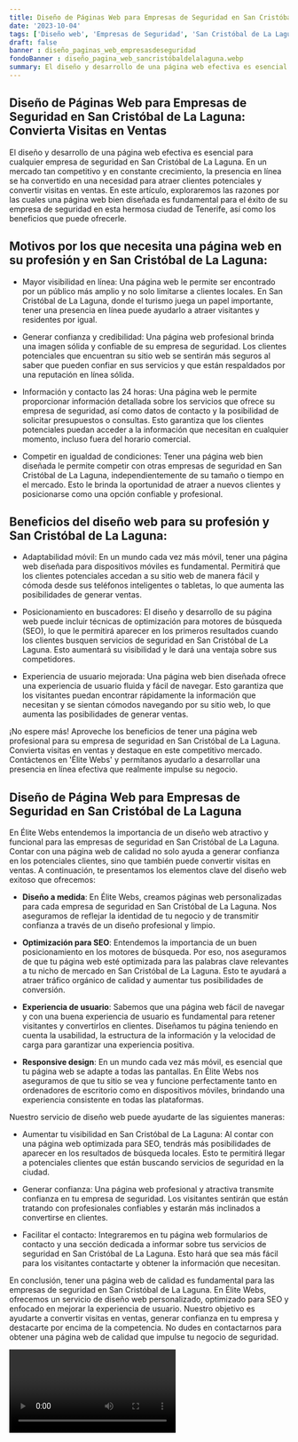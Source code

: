 ```yaml
---
title: Diseño de Páginas Web para Empresas de Seguridad en San Cristóbal de La Laguna
date: '2023-10-04'
tags: ['Diseño web', 'Empresas de Seguridad', 'San Cristóbal de La Laguna']
draft: false
banner : diseño_paginas_web_empresasdeseguridad
fondoBanner : diseño_pagina_web_sancristóbaldelalaguna.webp
summary: El diseño y desarrollo de una página web efectiva es esencial para cualquier empresa de seguridad en San Cristóbal de La Laguna. En un mercado tan competitivo y en constante crecimiento, la presencia en línea se ha convertido en una necesidad para atraer clientes potenciales y convertir visitas en ventas. En este artículo, exploraremos las razones por las cuales una página web bien diseñada es fundamental para el éxito de su empresa de seguridad en esta hermosa ciudad de Tenerife, así como los beneficios que puede ofrecerle.
---
```


## Diseño de Páginas Web para Empresas de Seguridad en San Cristóbal de La Laguna: Convierta Visitas en Ventas

El diseño y desarrollo de una página web efectiva es esencial para cualquier empresa de seguridad en San Cristóbal de La Laguna. En un mercado tan competitivo y en constante crecimiento, la presencia en línea se ha convertido en una necesidad para atraer clientes potenciales y convertir visitas en ventas. En este artículo, exploraremos las razones por las cuales una página web bien diseñada es fundamental para el éxito de su empresa de seguridad en esta hermosa ciudad de Tenerife, así como los beneficios que puede ofrecerle.

## Motivos por los que necesita una página web en su profesión y en San Cristóbal de La Laguna:

- Mayor visibilidad en línea: Una página web le permite ser encontrado por un público más amplio y no solo limitarse a clientes locales. En San Cristóbal de La Laguna, donde el turismo juega un papel importante, tener una presencia en línea puede ayudarlo a atraer visitantes y residentes por igual.

- Generar confianza y credibilidad: Una página web profesional brinda una imagen sólida y confiable de su empresa de seguridad. Los clientes potenciales que encuentran su sitio web se sentirán más seguros al saber que pueden confiar en sus servicios y que están respaldados por una reputación en línea sólida.

- Información y contacto las 24 horas: Una página web le permite proporcionar información detallada sobre los servicios que ofrece su empresa de seguridad, así como datos de contacto y la posibilidad de solicitar presupuestos o consultas. Esto garantiza que los clientes potenciales puedan acceder a la información que necesitan en cualquier momento, incluso fuera del horario comercial.

- Competir en igualdad de condiciones: Tener una página web bien diseñada le permite competir con otras empresas de seguridad en San Cristóbal de La Laguna, independientemente de su tamaño o tiempo en el mercado. Esto le brinda la oportunidad de atraer a nuevos clientes y posicionarse como una opción confiable y profesional.

## Beneficios del diseño web para su profesión y San Cristóbal de La Laguna:

- Adaptabilidad móvil: En un mundo cada vez más móvil, tener una página web diseñada para dispositivos móviles es fundamental. Permitirá que los clientes potenciales accedan a su sitio web de manera fácil y cómoda desde sus teléfonos inteligentes o tabletas, lo que aumenta las posibilidades de generar ventas.

- Posicionamiento en buscadores: El diseño y desarrollo de su página web puede incluir técnicas de optimización para motores de búsqueda (SEO), lo que le permitirá aparecer en los primeros resultados cuando los clientes busquen servicios de seguridad en San Cristóbal de La Laguna. Esto aumentará su visibilidad y le dará una ventaja sobre sus competidores.

- Experiencia de usuario mejorada: Una página web bien diseñada ofrece una experiencia de usuario fluida y fácil de navegar. Esto garantiza que los visitantes puedan encontrar rápidamente la información que necesitan y se sientan cómodos navegando por su sitio web, lo que aumenta las posibilidades de generar ventas.

¡No espere más! Aproveche los beneficios de tener una página web profesional para su empresa de seguridad en San Cristóbal de La Laguna. Convierta visitas en ventas y destaque en este competitivo mercado. Contáctenos en 'Élite Webs' y permítanos ayudarlo a desarrollar una presencia en línea efectiva que realmente impulse su negocio.

<GifSeo />

<Cta />

## Diseño de Página Web para Empresas de Seguridad en San Cristóbal de La Laguna

En Élite Webs entendemos la importancia de un diseño web atractivo y funcional para las empresas de seguridad en San Cristóbal de La Laguna. Contar con una página web de calidad no solo ayuda a generar confianza en los potenciales clientes, sino que también puede convertir visitas en ventas. A continuación, te presentamos los elementos clave del diseño web exitoso que ofrecemos:

- **Diseño a medida**: En Élite Webs, creamos páginas web personalizadas para cada empresa de seguridad en San Cristóbal de La Laguna. Nos aseguramos de reflejar la identidad de tu negocio y de transmitir confianza a través de un diseño profesional y limpio.

- **Optimización para SEO**: Entendemos la importancia de un buen posicionamiento en los motores de búsqueda. Por eso, nos aseguramos de que tu página web esté optimizada para las palabras clave relevantes a tu nicho de mercado en San Cristóbal de La Laguna. Esto te ayudará a atraer tráfico orgánico de calidad y aumentar tus posibilidades de conversión.

- **Experiencia de usuario**: Sabemos que una página web fácil de navegar y con una buena experiencia de usuario es fundamental para retener visitantes y convertirlos en clientes. Diseñamos tu página teniendo en cuenta la usabilidad, la estructura de la información y la velocidad de carga para garantizar una experiencia positiva.

- **Responsive design**: En un mundo cada vez más móvil, es esencial que tu página web se adapte a todas las pantallas. En Élite Webs nos aseguramos de que tu sitio se vea y funcione perfectamente tanto en ordenadores de escritorio como en dispositivos móviles, brindando una experiencia consistente en todas las plataformas.

Nuestro servicio de diseño web puede ayudarte de las siguientes maneras:

- Aumentar tu visibilidad en San Cristóbal de La Laguna: Al contar con una página web optimizada para SEO, tendrás más posibilidades de aparecer en los resultados de búsqueda locales. Esto te permitirá llegar a potenciales clientes que están buscando servicios de seguridad en la ciudad.

- Generar confianza: Una página web profesional y atractiva transmite confianza en tu empresa de seguridad. Los visitantes sentirán que están tratando con profesionales confiables y estarán más inclinados a convertirse en clientes.

- Facilitar el contacto: Integraremos en tu página web formularios de contacto y una sección dedicada a informar sobre tus servicios de seguridad en San Cristóbal de La Laguna. Esto hará que sea más fácil para los visitantes contactarte y obtener la información que necesitan.

En conclusión, tener una página web de calidad es fundamental para las empresas de seguridad en San Cristóbal de La Laguna. En Élite Webs, ofrecemos un servicio de diseño web personalizado, optimizado para SEO y enfocado en mejorar la experiencia de usuario. Nuestro objetivo es ayudarte a convertir visitas en ventas, generar confianza en tu empresa y destacarte por encima de la competencia. No dudes en contactarnos para obtener una página web de calidad que impulse tu negocio de seguridad.

<Video />

<CtaBot job='Empresas de Seguridad' city='San Cristóbal de La Laguna'/>

<Gmaps query='San Cristóbal de La Laguna+españa+maps' />